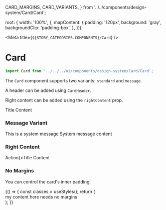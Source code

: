   CARD_MARGINS,
  CARD_VARIANTS,
} from '../../components/design-system/Card/Card';

  root: {
    width: '100%',
  },
  mapContent: {
    padding: '120px',
    background: 'gray',
    backgroundClip: 'padding-box',
  },
}));


<Meta title={`${STORY_CATEGORIES.COMPONENTS}/Card`} />

# Card

```js
import Card from '../../../ui/components/design-system/Card/Card';
```

The `Card` component supports two variants: `standard` and `message`.

A header can be added using `CardHeader`.

Right content can be added using the `rightContent` prop.

<Preview>
  <Story name="Standard Variant">
    <Card>
      <CardHeader>Title</CardHeader>
      <Text>Content</Text>
    </Card>
  </Story>
</Preview>

### Message Variant

<Preview>
  <Story name="Message Variant">
    <Card variant={CARD_VARIANTS.message}>
      <CardHeader>This is a system message</CardHeader>
      <Text>System message content</Text>
    </Card>
  </Story>
</Preview>

### Right Content

<Preview>
  <Story name="Right Content">
    <Card>
      <CardHeader rightContent={<Button>Action</Button>}>Title</CardHeader>
      <Text>Content</Text>
    </Card>
  </Story>
</Preview>


### No Margins

You can control the card's inner padding.

<Preview>
  <Story name="No Margins">
    {() => {
      const classes = useStyles();
      return (
        <Card margins={CARD_MARGINS.none}>
          <div className={classes.mapContent}>
            <Text variant="h5" color="light">
              my content here needs no margins
            </Text>
          </div>
        </Card>
      );
    }}
  </Story>
</Preview>
